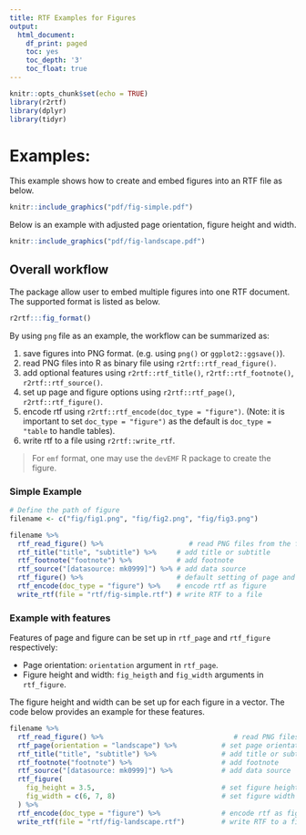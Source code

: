 ```yaml
---
title: RTF Examples for Figures
output:
  html_document:
    df_print: paged
    toc: yes
    toc_depth: '3'
    toc_float: true
---
```


```r
knitr::opts_chunk$set(echo = TRUE)
library(r2rtf)
library(dplyr)
library(tidyr)
```

# Examples:

This example shows how to create and embed figures into an RTF file as below.

```r
knitr::include_graphics("pdf/fig-simple.pdf")
```

Below is an example with adjusted page orientation, figure height and width.

```r
knitr::include_graphics("pdf/fig-landscape.pdf")
```

## Overall workflow

The package allow user to embed multiple figures into one RTF document. 
The supported format is listed as below. 

```r
r2rtf:::fig_format()
```


By using `png` file as an example, the workflow can be summarized as:

1. save figures into PNG format. (e.g. using `png()` or `ggplot2::ggsave()`).
1. read PNG files into R as binary file using `r2rtf::rtf_read_figure()`.
1. add optional features using `r2rtf::rtf_title()`, `r2rtf::rtf_footnote()`, `r2rtf::rtf_source()`.
1. set up page and figure options using `r2rtf::rtf_page()`, `r2rtf::rtf_figure()`.
1. encode rtf using `r2rtf::rtf_encode(doc_type = "figure")`. (Note: it is important to set `doc_type = "figure")` as the default is `doc_type = "table` to handle tables).
1. write rtf to a file using `r2rtf::write_rtf`.

> For `emf` format, one may use the `devEMF` R package to create the figure. 

### Simple Example

```r
# Define the path of figure
filename <- c("fig/fig1.png", "fig/fig2.png", "fig/fig3.png")

filename %>%
  rtf_read_figure() %>%                     # read PNG files from the file path
  rtf_title("title", "subtitle") %>%     # add title or subtitle
  rtf_footnote("footnote") %>%           # add footnote
  rtf_source("[datasource: mk0999]") %>% # add data source
  rtf_figure() %>%                       # default setting of page and figure
  rtf_encode(doc_type = "figure") %>%    # encode rtf as figure
  write_rtf(file = "rtf/fig-simple.rtf") # write RTF to a file
```

### Example with features

Features of page and figure can be set up in `rtf_page` and `rtf_figure` respectively: 

* Page orientation: `orientation` argument in `rtf_page`. 
* Figure height and width: `fig_heigth` and `fig_width` arguments in `rtf_figure`.

The figure height and width can be set up for each figure in a vector. 
The code below provides an example for these features.

```r
filename %>%
  rtf_read_figure() %>%                                # read PNG files from the file path
  rtf_page(orientation = "landscape") %>%           # set page orientation
  rtf_title("title", "subtitle") %>%                # add title or subtitle
  rtf_footnote("footnote") %>%                      # add footnote
  rtf_source("[datasource: mk0999]") %>%            # add data source
  rtf_figure(
    fig_height = 3.5,                               # set figure height
    fig_width = c(6, 7, 8)                          # set figure width individually.
  ) %>% 
  rtf_encode(doc_type = "figure") %>%               # encode rtf as figure
  write_rtf(file = "rtf/fig-landscape.rtf")         # write RTF to a file
```
